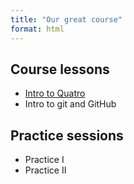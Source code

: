 ```yaml
---
title: "Our great course"
format: html
---
```


## Course lessons

- [Intro to Quatro](scripts/intro_quatro.html)
- Intro to git and GitHub

## Practice sessions

- Practice I
- Practice II


